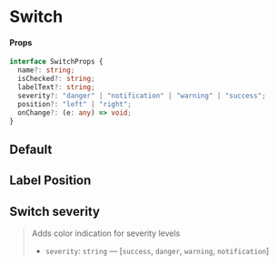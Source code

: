 
<Meta title="Components/Switch" component={Switch} />

# Switch

#### Props

```typescript
interface SwitchProps {
  name?: string;
  isChecked?: string;
  labelText?: string;
  severity?: "danger" | "notification" | "warning" | "success";
  position?: "left" | "right";
  onChange?: (e: any) => void;
}
```

## Default

<Preview>
  <Story name="default">
    <Switch labelText="My Switch Button" />
  </Story>
</Preview>

## Label Position

<Preview>
  <Story name="position">
    <Container>
      <Switch name="label-left" position="left" labelText="My Switch Button" />
      <Spacer height="1rem" />
      <Switch
        name="label-right"
        position="right"
        labelText="My Switch Button"
      />
    </Container>
  </Story>
</Preview>

## Switch severity

> Adds color indication for severity levels
>
> - `severity`: `string` — [`success`, `danger`, `warning`, `notification`]

<Preview>
  <Story name="severity">
    <Container>
      <Switch
        name="label1"
        severity="warning"
        labelText="My Switch Button Warning"
      />
      <Spacer height="1rem" />
      <Switch
        name="label2"
        severity="danger"
        labelText="My Switch Button Danger"
      />
      <Spacer height="1rem" />
      <Switch
        name="label3"
        severity="success"
        labelText="My Switch Button Success"
      />
      <Spacer height="1rem" />
      <Switch
        name="label4"
        severity="notification"
        labelText="My Switch Button Notification"
      />
    </Container>
  </Story>
</Preview>
